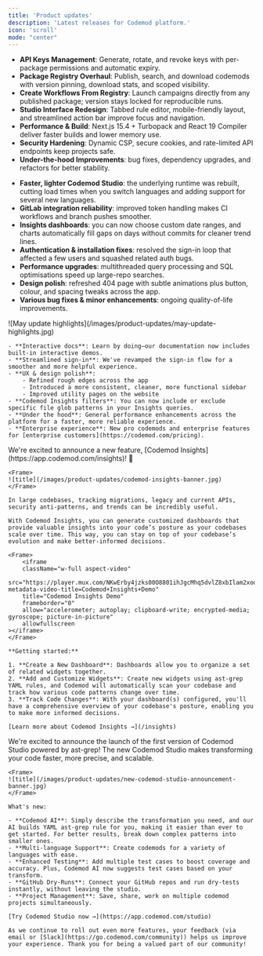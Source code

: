 ```yaml
---
title: 'Product updates'
description: 'Latest releases for Codemod platform.'
icon: 'scroll'
mode: "center"
---
```


<Update label="July 24, 2025">

- **API Keys Management**: Generate, rotate, and revoke keys with per-package permissions and automatic expiry.
- **Package Registry Overhaul**: Publish, search, and download codemods with version pinning, download stats, and scoped visibility.
- **Create Workflows From Registry**: Launch campaigns directly from any published package; version stays locked for reproducible runs.
- **Studio Interface Redesign**: Tabbed rule editor, mobile-friendly layout, and streamlined action bar improve focus and navigation.
- **Performance & Build**: Next.js 15.4 + Turbopack and React 19 Compiler deliver faster builds and lower memory use.
- **Security Hardening**: Dynamic CSP, secure cookies, and rate-limited API endpoints keep projects safe.
- **Under-the-hood Improvements**: bug fixes, dependency upgrades, and refactors for better stability.

</Update>

<Update label="June 3, 2025">

- **Faster, lighter Codemod Studio**: the underlying runtime was rebuilt, cutting load times when you switch languages and adding support for several new languages.
- **GitLab integration reliability**: improved token handling makes CI workflows and branch pushes smoother.
- **Insights dashboards**: you can now choose custom date ranges, and charts automatically fill gaps on days without commits for cleaner trend lines.
- **Authentication & installation fixes**: resolved the sign-in loop that affected a few users and squashed related auth bugs.
- **Performance upgrades**: multithreaded query processing and SQL optimisations speed up large-repo searches.
- **Design polish**: refreshed 404 page with subtle animations plus button, colour, and spacing tweaks across the app.
- **Various bug fixes & minor enhancements**: ongoing quality-of-life improvements.
</Update>


<Update label="May 16, 2025">
    <Frame>
    ![May update highlights](/images/product-updates/may-update-highlights.jpg)
    </Frame>

    - **Interactive docs**: Learn by doing—our documentation now includes built-in interactive demos.
    - **Streamlined sign-in**: We've revamped the sign-in flow for a smoother and more helpful experience.
    - **UX & design polish**: 
        - Refined rough edges across the app
        - Introduced a more consistent, cleaner, more functional sidebar
        - Improved utility pages on the website
    - **Codemod Insights filters**: You can now include or exclude specific file glob patterns in your Insights queries.
    - **Under the hood**: General performance enhancements across the platform for a faster, more reliable experience.
    - **Enterprise experience**: New pro codemods and enterprise features for [enterprise customers](https://codemod.com/pricing).
</Update>

<Update label="Apr 15, 2025">
    We're excited to announce a new feature, [Codemod Insights](https://app.codemod.com/insights)! 🚀

    <Frame>
    ![title](/images/product-updates/codemod-insights-banner.jpg)
    </Frame>

    In large codebases, tracking migrations, legacy and current APIs, security anti-patterns, and trends can be incredibly useful. 

    With Codemod Insights, you can generate customized dashboards that provide valuable insights into your code’s posture as your codebases scale over time. This way, you can stay on top of your codebase’s evolution and make better-informed decisions.

    <Frame>
        <iframe
        className="w-full aspect-video"
        src="https://player.mux.com/NKwErby4jzks00O8801ihJgcMhq5dvlZ8xbIlam2xoqe8?metadata-video-title=Codemod+Insights+Demo"
        title="Codemod Insights Demo"
        frameborder="0"
        allow="accelerometer; autoplay; clipboard-write; encrypted-media; gyroscope; picture-in-picture"
        allowfullscreen
    ></iframe>
    </Frame>

    **Getting started:**

	1. **Create a New Dashboard**: Dashboards allow you to organize a set of related widgets together.
	2. **Add and Customize Widgets**: Create new widgets using ast-grep YAML rules, and Codemod will automatically scan your codebase and track how various code patterns change over time.
	3. **Track Code Changes**: With your dashboard(s) configured, you'll have a comprehensive overview of your codebase's posture, enabling you to make more informed decisions.

    [Learn more about Codemod Insights →](/insights)

</Update>

<Update label="Apr 4, 2025">
    We're excited to announce the launch of the first version of Codemod Studio powered by ast-grep! The new Codemod Studio makes transforming your code faster, more precise, and scalable.

    <Frame>
    ![title](/images/product-updates/new-codemod-studio-announcement-banner.jpg)
    </Frame>

    What's new:

    - **Codemod AI**: Simply describe the transformation you need, and our AI builds YAML ast-grep rule for you, making it easier than ever to get started. For better results, break down complex patterns into smaller ones.
    - **Multi-language Support**: Create codemods for a variety of languages with ease.
    - **Enhanced Testing**: Add multiple test cases to boost coverage and accuracy. Plus, Codemod AI now suggests test cases based on your transform.
    - **GitHub Dry-Runs**: Connect your GitHub repos and run dry-tests instantly, without leaving the studio.
    - **Project Management**: Save, share, work on multiple codemod projects simultaneously.

    [Try Codemod Studio now →](https://app.codemod.com/studio)

    As we continue to roll out even more features, your feedback (via email or [Slack](https://go.codemod.com/community)) helps us improve your experience. Thank you for being a valued part of our community!
</Update>


